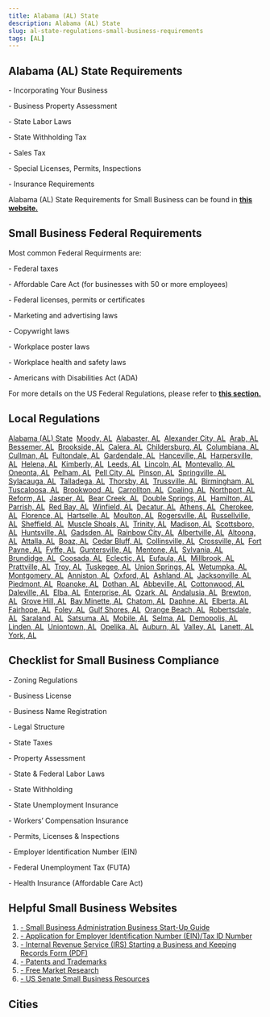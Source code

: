 ```yaml
---
title: Alabama (AL) State
description: Alabama (AL) State
slug: al-state-regulations-small-business-requirements
tags: [AL]
---
```



<PostMeta category="business-compliance" />

**Alabama (AL) State Requirements**
-----------------------------------

\- Incorporating Your Business

\- Business Property Assessment

\- State Labor Laws

\- State Withholding Tax

\- Sales Tax

\- Special Licenses, Permits, Inspections

\- Insurance Requirements

Alabama (AL) State Requirements for Small Business can be found in **[this website.](https://www.revenue.alabama.gov/division/business-license/)**

**Small Business Federal Requirements**
---------------------------------------

Most common Federal Requirments are:

\- Federal taxes

\- Affordable Care Act (for businesses with 50 or more employees)

\- Federal licenses, permits or certificates

\- Marketing and advertising laws

\- Copywright laws

\- Workplace poster laws

\- Workplace health and safety laws

\- Americans with Disabilities Act (ADA)

For more details on the US Federal Regulations, please refer to **[this section.](../federal-regulations/)**

Local Regulations
------------------------
[Alabama (AL) State](/al-state-regulations-small-business-requirements)  [Moody, AL](/moody-al-small-business-requirements)  [Alabaster, AL](/alabaster-al-small-business-requirements)  [Alexander City, AL](/alexandercity-al-small-business-requirements)  [Arab, AL](/arab-al-small-business-requirements)  [Bessemer, AL](/bessemer-al-small-business-requirements)  [Brookside, AL](/brookside-al-small-business-requirements)  [Calera, AL](/calera-al-small-business-requirements)  [Childersburg, AL](/childersburg-al-small-business-requirements)  [Columbiana, AL](/columbiana-al-small-business-requirements)  [Cullman, AL](/cullman-al-small-business-requirements)  [Fultondale, AL](/fultondale-al-small-business-requirements)  [Gardendale, AL](/gardendale-al-small-business-requirements)  [Hanceville, AL](/hanceville-al-small-business-requirements)  [Harpersville, AL](/harpersville-al-small-business-requirements)  [Helena, AL](/helena-al-small-business-requirements)  [Kimberly, AL](/kimberly-al-small-business-requirements)  [Leeds, AL](/leeds-al-small-business-requirements)  [Lincoln, AL](/lincoln-al-small-business-requirements)  [Montevallo, AL](/montevallo-al-small-business-requirements)  [Oneonta, AL](/oneonta-al-small-business-requirements)  [Pelham, AL](/pelham-al-small-business-requirements)  [Pell City, AL](/pellcity-al-small-business-requirements)  [Pinson, AL](/pinson-al-small-business-requirements)  [Springville, AL](/springville-al-small-business-requirements)  [Sylacauga, AL](/sylacauga-al-small-business-requirements)  [Talladega, AL](/talladega-al-small-business-requirements)  [Thorsby, AL](/thorsby-al-small-business-requirements)  [Trussville, AL](/trussville-al-small-business-requirements)  [Birmingham, AL](/birmingham-al-small-business-requirements)  [Tuscaloosa, AL](/tuscaloosa-al-small-business-requirements)  [Brookwood, AL](/brookwood-al-small-business-requirements)  [Carrollton, AL](/carrollton-al-small-business-requirements)  [Coaling, AL](/coaling-al-small-business-requirements)  [Northport, AL](/northport-al-small-business-requirements)  [Reform, AL](/reform-al-small-business-requirements)  [Jasper, AL](/jasper-al-small-business-requirements)  [Bear Creek, AL](/bearcreek-al-small-business-requirements)  [Double Springs, AL](/doublesprings-al-small-business-requirements)  [Hamilton, AL](/hamilton-al-small-business-requirements)  [Parrish, AL](/parrish-al-small-business-requirements)  [Red Bay, AL](/redbay-al-small-business-requirements)  [Winfield, AL](/winfield-al-small-business-requirements)  [Decatur, AL](/decatur-al-small-business-requirements)  [Athens, AL](/athens-al-small-business-requirements)  [Cherokee, AL](/cherokee-al-small-business-requirements)  [Florence, AL](/florence-al-small-business-requirements)  [Hartselle, AL](/hartselle-al-small-business-requirements)  [Moulton, AL](/moulton-al-small-business-requirements)  [Rogersville, AL](/rogersville-al-small-business-requirements)  [Russellville, AL](/russellville-al-small-business-requirements)  [Sheffield, AL](/sheffield-al-small-business-requirements)  [Muscle Shoals, AL](/muscleshoals-al-small-business-requirements)  [Trinity, AL](/trinity-al-small-business-requirements)  [Madison, AL](/madison-al-small-business-requirements)  [Scottsboro, AL](/scottsboro-al-small-business-requirements)  [Huntsville, AL](/huntsville-al-small-business-requirements)  [Gadsden, AL](/gadsden-al-small-business-requirements)  [Rainbow City, AL](/rainbowcity-al-small-business-requirements)  [Albertville, AL](/albertville-al-small-business-requirements)  [Altoona, AL](/altoona-al-small-business-requirements)  [Attalla, AL](/attalla-al-small-business-requirements)  [Boaz, AL](/boaz-al-small-business-requirements)  [Cedar Bluff, AL](/cedarbluff-al-small-business-requirements)  [Collinsville, AL](/collinsville-al-small-business-requirements)  [Crossville, AL](/crossville-al-small-business-requirements)  [Fort Payne, AL](/fortpayne-al-small-business-requirements)  [Fyffe, AL](/fyffe-al-small-business-requirements)  [Guntersville, AL](/guntersville-al-small-business-requirements)  [Mentone, AL](/mentone-al-small-business-requirements)  [Sylvania, AL](/sylvania-al-small-business-requirements)  [Brundidge, AL](/brundidge-al-small-business-requirements)  [Coosada, AL](/coosada-al-small-business-requirements)  [Eclectic, AL](/eclectic-al-small-business-requirements)  [Eufaula, AL](/eufaula-al-small-business-requirements)  [Millbrook, AL](/millbrook-al-small-business-requirements)  [Prattville, AL](/prattville-al-small-business-requirements)  [Troy, AL](/troy-al-small-business-requirements)  [Tuskegee, AL](/tuskegee-al-small-business-requirements)  [Union Springs, AL](/unionsprings-al-small-business-requirements)  [Wetumpka, AL](/wetumpka-al-small-business-requirements)  [Montgomery, AL](/montgomery-al-small-business-requirements)  [Anniston, AL](/anniston-al-small-business-requirements)  [Oxford, AL](/oxford-al-small-business-requirements)  [Ashland, AL](/ashland-al-small-business-requirements)  [Jacksonville, AL](/jacksonville-al-small-business-requirements)  [Piedmont, AL](/piedmont-al-small-business-requirements)  [Roanoke, AL](/roanoke-al-small-business-requirements)  [Dothan, AL](/dothan-al-small-business-requirements)  [Abbeville, AL](/abbeville-al-small-business-requirements)  [Cottonwood, AL](/cottonwood-al-small-business-requirements)  [Daleville, AL](/daleville-al-small-business-requirements)  [Elba, AL](/elba-al-small-business-requirements)  [Enterprise, AL](/enterprise-al-small-business-requirements)  [Ozark, AL](/ozark-al-small-business-requirements)  [Andalusia, AL](/andalusia-al-small-business-requirements)  [Brewton, AL](/brewton-al-small-business-requirements)  [Grove Hill, AL](/grovehill-al-small-business-requirements)  [Bay Minette, AL](/bayminette-al-small-business-requirements)  [Chatom, AL](/chatom-al-small-business-requirements)  [Daphne, AL](/daphne-al-small-business-requirements)  [Elberta, AL](/elberta-al-small-business-requirements)  [Fairhope, AL](/fairhope-al-small-business-requirements)  [Foley, AL](/foley-al-small-business-requirements)  [Gulf Shores, AL](/gulfshores-al-small-business-requirements)  [Orange Beach, AL](/orangebeach-al-small-business-requirements)  [Robertsdale, AL](/robertsdale-al-small-business-requirements)  [Saraland, AL](/saraland-al-small-business-requirements)  [Satsuma, AL](/satsuma-al-small-business-requirements)  [Mobile, AL](/mobile-al-small-business-requirements)  [Selma, AL](/selma-al-small-business-requirements)  [Demopolis, AL](/demopolis-al-small-business-requirements)  [Linden, AL](/linden-al-small-business-requirements)  [Uniontown, AL](/uniontown-al-small-business-requirements)  [Opelika, AL](/opelika-al-small-business-requirements)  [Auburn, AL](/auburn-al-small-business-requirements)  [Valley, AL](/valley-al-small-business-requirements)  [Lanett, AL](/lanett-al-small-business-requirements)  [York, AL](/york-al-small-business-requirements)

Checklist for Small Business Compliance
---------------------------------------

\- Zoning Regulations

\- Business License

\- Business Name Registration

\- Legal Structure

\- State Taxes

\- Property Assessment

\- State & Federal Labor Laws

\- State Withholding

\- State Unemployment Insurance

\- Workers’ Compensation Insurance

\- Permits, Licenses & Inspections

\- Employer Identification Number (EIN)

\- Federal Unemployment Tax (FUTA)

\- Health Insurance (Affordable Care Act)

Helpful Small Business Websites
-------------------------------

1.  [\- Small Business Administration Business Start-Up Guide](https://www.sba.gov/business-guide)
2.  [\- Application for Employer Identification Number (EIN)/Tax ID Number](https://www.irs.gov/businesses/small-businesses-self-employed/apply-for-an-employer-identification-number-ein-online)
3.  [\- Internal Revenue Service (IRS) Starting a Business and Keeping Records Form (PDF)](https://www.irs.gov/pub/irs-pdf/p583.pdf)
4.  [\- Patents and Trademarks](https://www.uspto.gov/)
5.  [\- Free Market Research](https://www.sba.gov/blogs/)
6.  [\- US Senate Small Business Resources](https://www.sbc.senate.gov/public/index.cfm/resources)

Cities
-----------------------------------------

